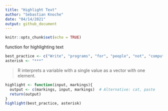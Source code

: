 ```yaml
---
title: "Highlight Text"
author: "Sebastian Knoche"
date: "04/14/2021"
output: github_document
---
```


```r
knitr::opts_chunk$set(echo = TRUE)
```

function for highlighting text
```r
best_practice <- c("Write", "programs", "for", "people", "not", "computers")
asterisk <- "***"
```
> R interprets a variable with a single value as a vector with one element.

```r
highlight <- function(input, markings){
  output <- c(markings, input, markings)  # Alternative: cat, paste
  return(output)
}
highlight(best_practice, asterisk)
```

